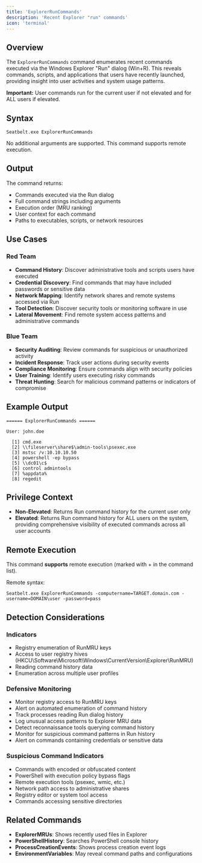```yaml
---
title: 'ExplorerRunCommands'
description: 'Recent Explorer "run" commands'
icon: 'terminal'
---
```


## Overview

The `ExplorerRunCommands` command enumerates recent commands executed via the Windows Explorer "Run" dialog (Win+R). This reveals commands, scripts, and applications that users have recently launched, providing insight into user activities and system usage patterns.

**Important:** User commands run for the current user if not elevated and for ALL users if elevated.

## Syntax

```
Seatbelt.exe ExplorerRunCommands
```

No additional arguments are supported. This command supports remote execution.

## Output

The command returns:
- Commands executed via the Run dialog
- Full command strings including arguments
- Execution order (MRU ranking)
- User context for each command
- Paths to executables, scripts, or network resources

## Use Cases

### Red Team
- **Command History**: Discover administrative tools and scripts users have executed
- **Credential Discovery**: Find commands that may have included passwords or sensitive data
- **Network Mapping**: Identify network shares and remote systems accessed via Run
- **Tool Detection**: Discover security tools or monitoring software in use
- **Lateral Movement**: Find remote system access patterns and administrative commands

### Blue Team
- **Security Auditing**: Review commands for suspicious or unauthorized activity
- **Incident Response**: Track user actions during security events
- **Compliance Monitoring**: Ensure commands align with security policies
- **User Training**: Identify users executing risky commands
- **Threat Hunting**: Search for malicious command patterns or indicators of compromise

## Example Output

```
====== ExplorerRunCommands ======

User: john.doe

  [1] cmd.exe
  [2] \\fileserver\share$\admin-tools\psexec.exe
  [3] mstsc /v:10.10.10.50
  [4] powershell -ep bypass
  [5] \\dc01\c$
  [6] control admintools
  [7] %appdata%
  [8] regedit
```

## Privilege Context

- **Non-Elevated**: Returns Run command history for the current user only
- **Elevated**: Returns Run command history for ALL users on the system, providing comprehensive visibility of executed commands across all user accounts

## Remote Execution

This command **supports** remote execution (marked with + in the command list).

Remote syntax:
```
Seatbelt.exe ExplorerRunCommands -computername=TARGET.domain.com -username=DOMAIN\user -password=pass
```

## Detection Considerations

### Indicators
- Registry enumeration of RunMRU keys
- Access to user registry hives (HKCU\Software\Microsoft\Windows\CurrentVersion\Explorer\RunMRU)
- Reading command history data
- Enumeration across multiple user profiles

### Defensive Monitoring
- Monitor registry access to RunMRU keys
- Alert on automated enumeration of command history
- Track processes reading Run dialog history
- Log unusual access patterns to Explorer MRU data
- Detect reconnaissance tools querying command history
- Monitor for suspicious command patterns in Run history
- Alert on commands containing credentials or sensitive data

### Suspicious Command Indicators
- Commands with encoded or obfuscated content
- PowerShell with execution policy bypass flags
- Remote execution tools (psexec, wmic, etc.)
- Network path access to administrative shares
- Registry editor or system tool access
- Commands accessing sensitive directories

## Related Commands

- **ExplorerMRUs**: Shows recently used files in Explorer
- **PowerShellHistory**: Searches PowerShell console history
- **ProcessCreationEvents**: Shows process creation event logs
- **EnvironmentVariables**: May reveal command paths and configurations
